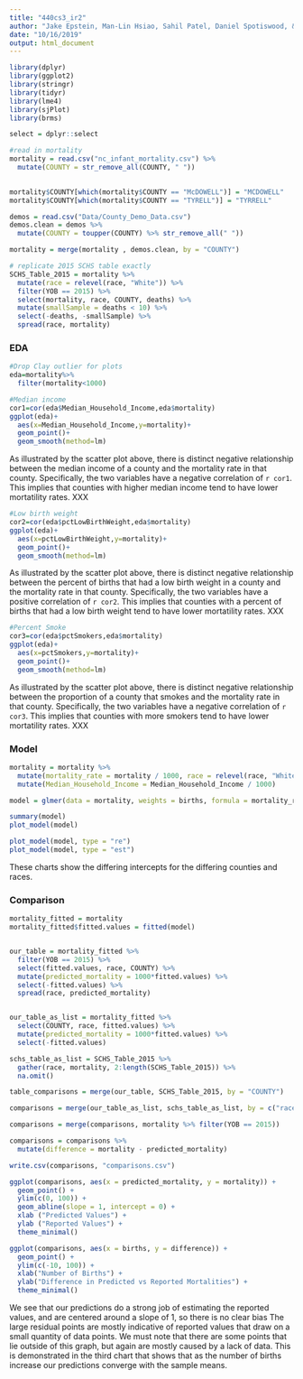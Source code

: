 ```yaml
---
title: "440cs3_ir2"
author: "Jake Epstein, Man-Lin Hsiao, Sahil Patel, Daniel Spotiswood, & Michael Tan"
date: "10/16/2019"
output: html_document
---
```


```r
library(dplyr)
library(ggplot2)
library(stringr)
library(tidyr)
library(lme4)
library(sjPlot)
library(brms)

select = dplyr::select
```

```r
#read in mortality
mortality = read.csv("nc_infant_mortality.csv") %>%
  mutate(COUNTY = str_remove_all(COUNTY, " "))

 
mortality$COUNTY[which(mortality$COUNTY == "McDOWELL")] = "MCDOWELL"
mortality$COUNTY[which(mortality$COUNTY == "TYRELL")] = "TYRRELL"

demos = read.csv("Data/County_Demo_Data.csv")
demos.clean = demos %>%
  mutate(COUNTY = toupper(COUNTY) %>% str_remove_all(" "))

mortality = merge(mortality , demos.clean, by = "COUNTY")
```

```r
# replicate 2015 SCHS table exactly
SCHS_Table_2015 = mortality %>%
  mutate(race = relevel(race, "White")) %>%
  filter(YOB == 2015) %>%
  select(mortality, race, COUNTY, deaths) %>%
  mutate(smallSample = deaths < 10) %>%
  select(-deaths, -smallSample) %>%
  spread(race, mortality)
```

### EDA
```r
#Drop Clay outlier for plots
eda=mortality%>%
  filter(mortality<1000)
```

```r
#Median income
cor1=cor(eda$Median_Household_Income,eda$mortality)
ggplot(eda)+
  aes(x=Median_Household_Income,y=mortality)+
  geom_point()+
  geom_smooth(method=lm)
```
As illustrated by the scatter plot above, there is distinct negative relationship between the median income of a county and the mortality rate in that county. Specifically, the two variables have a negative correlation of `r cor1`. This implies that counties with higher median income tend to have lower mortatility rates. XXX

```r
#Low birth weight
cor2=cor(eda$pctLowBirthWeight,eda$mortality)
ggplot(eda)+
  aes(x=pctLowBirthWeight,y=mortality)+
  geom_point()+
  geom_smooth(method=lm)
```
As illustrated by the scatter plot above, there is distinct negative relationship between the percent of births that had a low birth weight in a county and the mortality rate in that county. Specifically, the two variables have a positive correlation of `r cor2`. This implies that counties with a percent of births that had a low birth weight tend to have lower mortatility rates. XXX

```r
#Percent Smoke
cor3=cor(eda$pctSmokers,eda$mortality)
ggplot(eda)+
  aes(x=pctSmokers,y=mortality)+
  geom_point()+
  geom_smooth(method=lm)
```
As illustrated by the scatter plot above, there is distinct negative relationship between the proportion of a county that smokes and the mortality rate in that county. Specifically, the two variables have a negative correlation of `r cor3`. This implies that counties with more smokers tend to have lower mortatility rates. XXX

### Model
```r
mortality = mortality %>%
  mutate(mortality_rate = mortality / 1000, race = relevel(race, "White")) %>%
  mutate(Median_Household_Income = Median_Household_Income / 1000)

model = glmer(data = mortality, weights = births, formula = mortality_rate ~ (1|COUNTY) + (1|race) + Median_Household_Income + pctLowBirthWeight + pctSmokers, family = binomial())

summary(model)
plot_model(model)

plot_model(model, type = "re") 
plot_model(model, type = "est") 


```
These charts show the differing intercepts for the differing counties and races. 

### Comparison
```r
mortality_fitted = mortality
mortality_fitted$fitted.values = fitted(model)


our_table = mortality_fitted %>%
  filter(YOB == 2015) %>%
  select(fitted.values, race, COUNTY) %>%
  mutate(predicted_mortality = 1000*fitted.values) %>%
  select(-fitted.values) %>%
  spread(race, predicted_mortality)


our_table_as_list = mortality_fitted %>%
  select(COUNTY, race, fitted.values) %>%
  mutate(predicted_mortality = 1000*fitted.values) %>%
  select(-fitted.values)

schs_table_as_list = SCHS_Table_2015 %>%
  gather(race, mortality, 2:length(SCHS_Table_2015)) %>%
  na.omit()

table_comparisons = merge(our_table, SCHS_Table_2015, by = "COUNTY")

comparisons = merge(our_table_as_list, schs_table_as_list, by = c("race", "COUNTY"))

comparisons = merge(comparisons, mortality %>% filter(YOB == 2015))

comparisons = comparisons %>%
  mutate(difference = mortality - predicted_mortality)

write.csv(comparisons, "comparisons.csv")

ggplot(comparisons, aes(x = predicted_mortality, y = mortality)) +
  geom_point() +
  ylim(c(0, 100)) +
  geom_abline(slope = 1, intercept = 0) +
  xlab ("Predicted Values") +
  ylab ("Reported Values") +
  theme_minimal()

ggplot(comparisons, aes(x = births, y = difference)) +
  geom_point() +
  ylim(c(-10, 100)) +
  xlab("Number of Births") +
  ylab("Difference in Predicted vs Reported Mortalities") +
  theme_minimal()
```
We see that our predictions do a strong job of estimating the reported values, and are centered around a slope of 1, so there is no clear bias The large residual points are mostly indicative of reported values that draw on a small quantity of data points. We must note that there are some points that lie outside of this graph, but again are mostly caused by a lack of data. This is demonstrated in the third chart that shows that as the number of births increase our predictions converge with the sample means.